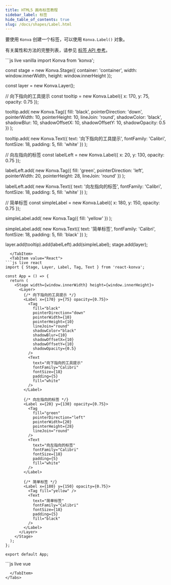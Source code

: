 ```yaml
---
title: HTML5 画布标签教程
sidebar_label: 标签
hide_table_of_contents: true
slug: /docs/shapes/Label.html
---
```


要使用 `Konva` 创建一个标签，可以使用 `Konva.Label()` 对象。

有关属性和方法的完整列表，请参见 [标签 API 参考](/api/Konva.Label.html)。


<Tabs>
  <TabItem value="Vanilla" default>
```js live vanilla
import Konva from 'konva';

const stage = new Konva.Stage({
  container: 'container',
  width: window.innerWidth,
  height: window.innerHeight
});

const layer = new Konva.Layer();

// 向下指向的工具提示
const tooltip = new Konva.Label({
  x: 170,
  y: 75,
  opacity: 0.75
});

tooltip.add(
  new Konva.Tag({
    fill: 'black',
    pointerDirection: 'down',
    pointerWidth: 10,
    pointerHeight: 10,
    lineJoin: 'round',
    shadowColor: 'black',
    shadowBlur: 10,
    shadowOffsetX: 10,
    shadowOffsetY: 10,
    shadowOpacity: 0.5
  })
);

tooltip.add(
  new Konva.Text({
    text: '向下指向的工具提示',
    fontFamily: 'Calibri',
    fontSize: 18,
    padding: 5,
    fill: 'white'
  })
);

// 向左指向的标签
const labelLeft = new Konva.Label({
  x: 20,
  y: 130,
  opacity: 0.75
});

labelLeft.add(
  new Konva.Tag({
    fill: 'green',
    pointerDirection: 'left',
    pointerWidth: 20,
    pointerHeight: 28,
    lineJoin: 'round'
  })
);

labelLeft.add(
  new Konva.Text({
    text: '向左指向的标签',
    fontFamily: 'Calibri',
    fontSize: 18,
    padding: 5,
    fill: 'white'
  })
);

// 简单标签
const simpleLabel = new Konva.Label({
  x: 180,
  y: 150,
  opacity: 0.75
});

simpleLabel.add(
  new Konva.Tag({
    fill: 'yellow'
  })
);

simpleLabel.add(
  new Konva.Text({
    text: '简单标签',
    fontFamily: 'Calibri',
    fontSize: 18,
    padding: 5,
    fill: 'black'
  })
);

layer.add(tooltip).add(labelLeft).add(simpleLabel);
stage.add(layer);
```
  </TabItem>
  <TabItem value="React">
```js live react
import { Stage, Layer, Label, Tag, Text } from 'react-konva';

const App = () => {
  return (
    <Stage width={window.innerWidth} height={window.innerHeight}>
      <Layer>
        {/* 向下指向的工具提示 */}
        <Label x={170} y={75} opacity={0.75}>
          <Tag
            fill="black"
            pointerDirection="down"
            pointerWidth={10}
            pointerHeight={10}
            lineJoin="round"
            shadowColor="black"
            shadowBlur={10}
            shadowOffsetX={10}
            shadowOffsetY={10}
            shadowOpacity={0.5}
          />
          <Text
            text="向下指向的工具提示"
            fontFamily="Calibri"
            fontSize={18}
            padding={5}
            fill="white"
          />
        </Label>

        {/* 向左指向的标签 */}
        <Label x={20} y={130} opacity={0.75}>
          <Tag
            fill="green"
            pointerDirection="left"
            pointerWidth={20}
            pointerHeight={28}
            lineJoin="round"
          />
          <Text
            text="向左指向的标签"
            fontFamily="Calibri"
            fontSize={18}
            padding={5}
            fill="white"
          />
        </Label>

        {/* 简单标签 */}
        <Label x={180} y={150} opacity={0.75}>
          <Tag fill="yellow" />
          <Text
            text="简单标签"
            fontFamily="Calibri"
            fontSize={18}
            padding={5}
            fill="black"
          />
        </Label>
      </Layer>
    </Stage>
  );
};

export default App;
```
  </TabItem>
  <TabItem value="Vue">
```js live vue
<template>
  <v-stage :config="stageSize">
    <v-layer>
      <!-- 向下指向的工具提示 -->
      <v-label :config="tooltipConfig">
        <v-tag :config="tooltipTagConfig" />
        <v-text :config="tooltipTextConfig" />
      </v-label>

      <!-- 向左指向的标签 -->
      <v-label :config="leftLabelConfig">
        <v-tag :config="leftTagConfig" />
        <v-text :config="leftTextConfig" />
      </v-label>

      <!-- 简单标签 -->
      <v-label :config="simpleLabelConfig">
        <v-tag :config="simpleTagConfig" />
        <v-text :config="simpleTextConfig" />
      </v-label>
    </v-layer>
  </v-stage>
</template>

<script setup>
const stageSize = {
  width: window.innerWidth,
  height: window.innerHeight
};

// 向下指向的工具提示
const tooltipConfig = {
  x: 170,
  y: 75,
  opacity: 0.75
};

const tooltipTagConfig = {
  fill: 'black',
  pointerDirection: 'down',
  pointerWidth: 10,
  pointerHeight: 10,
  lineJoin: 'round',
  shadowColor: 'black',
  shadowBlur: 10,
  shadowOffsetX: 10,
  shadowOffsetY: 10,
  shadowOpacity: 0.5
};

const tooltipTextConfig = {
  text: '向下指向的工具提示',
  fontFamily: 'Calibri',
  fontSize: 18,
  padding: 5,
  fill: 'white'
};

// 向左指向的标签
const leftLabelConfig = {
  x: 20,
  y: 130,
  opacity: 0.75
};

const leftTagConfig = {
  fill: 'green',
  pointerDirection: 'left',
  pointerWidth: 20,
  pointerHeight: 28,
  lineJoin: 'round'
};

const leftTextConfig = {
  text: '向左指向的标签',
  fontFamily: 'Calibri',
  fontSize: 18,
  padding: 5,
  fill: 'white'
};

// 简单标签
const simpleLabelConfig = {
  x: 180,
  y: 150,
  opacity: 0.75
};

const simpleTagConfig = {
  fill: 'yellow'
};

const simpleTextConfig = {
  text: '简单标签',
  fontFamily: 'Calibri',
  fontSize: 18,
  padding: 5,
  fill: 'black'
};
</script>
```
  </TabItem>
</Tabs>